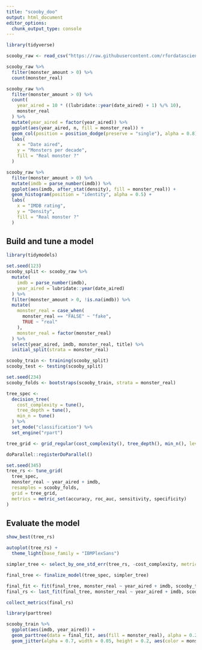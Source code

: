 ```yaml
---
title: "scooby_doo"
output: html_document
editor_options: 
  chunk_output_type: console
---
```


```r
library(tidyverse)

scooby_raw <- read_csv("https://raw.githubusercontent.com/rfordatascience/tidytuesday/master/data/2021/2021-07-13/scoobydoo.csv")

scooby_raw %>%
  filter(monster_amount > 0) %>%
  count(monster_real)
```

```r
scooby_raw %>% 
  filter(monster_amount > 0) %>% 
  count(
    year_aired = 10 * ((lubridate::year(date_aired) + 1) %/% 10),
    monster_real
  ) %>% 
  mutate(year_aired = factor(year_aired)) %>% 
  ggplot(aes(year_aired, n, fill = monster_real)) +
  geom_col(position = position_dodge(preserve = "single"), alpha = 0.8) +
  labs(
    x = "Date aired",
    y = "Monsters per decade",
    fill = "Real monster ?"
  )
```

```r
scooby_raw %>% 
  filter(monster_amount > 0) %>% 
  mutate(imdb = parse_number(imdb)) %>% 
  ggplot(aes(imdb, after_stat(density), fill = monster_real)) +
  geom_histogram(position = "identity", alpha = 0.5) +
  labs(
    x = "IMDB rating",
    y = "Density",
    fill = "Real monster ?"
  )
```
## Build and tune a model   
```r
library(tidymodels)

set.seed(123)
scooby_split <- scooby_raw %>% 
  mutate(
    imdb = parse_number(imdb),
    year_aired = lubridate::year(date_aired)
  ) %>% 
  filter(monster_amount > 0, !is.na(imdb)) %>% 
  mutate(
    monster_real = case_when(
      monster_real == "FALSE" ~ "fake",
      TRUE ~ "real"
    ),
    monster_real = factor(monster_real)
  ) %>% 
  select(year_aired, imdb, monster_real, title) %>% 
  initial_split(strata = monster_real)

scooby_train <- training(scooby_split)
scooby_test <- testing(scooby_split)

set.seed(234)
scooby_folds <- bootstraps(scooby_train, strata = monster_real)
```

```r
tree_spec <- 
  decision_tree(
    cost_complexity = tune(),
    tree_depth = tune(),
    min_n = tune()
  ) %>% 
  set_mode("classification") %>% 
  set_engine("rpart")

tree_grid <- grid_regular(cost_complexity(), tree_depth(), min_n(), levels = 4)
```

```r
doParallel::registerDoParallel()

set.seed(345)
tree_rs <- tune_grid(
  tree_spec,
  monster_real ~ year_aired + imdb,
  resamples = scooby_folds,
  grid = tree_grid,
  metrics = metric_set(accuracy, roc_auc, sensitivity, specificity)
)
```
## Evaluate the model
```r
show_best(tree_rs)

autoplot(tree_rs) +
  theme_light(base_family = "IBMPlexSans")
```

```r
simpler_tree <- select_by_one_std_err(tree_rs, -cost_complexity, metric = "roc_auc")

final_tree <- finalize_model(tree_spec, simpler_tree)
```

```r
final_fit <- fit(final_tree, monster_real ~ year_aired + imdb, scooby_train)
final_rs <- last_fit(final_tree, monster_real ~ year_aired + imdb, scooby_split)

collect_metrics(final_rs)
```

```r
library(parttree)

scooby_train %>% 
  ggplot(aes(imdb, year_aired)) +
  geom_parttree(data = final_fit, aes(fill = monster_real), alpha = 0.2) +
  geom_jitter(alpha = 0.7, width = 0.05, height = 0.2, aes(color = monster_real))
```























